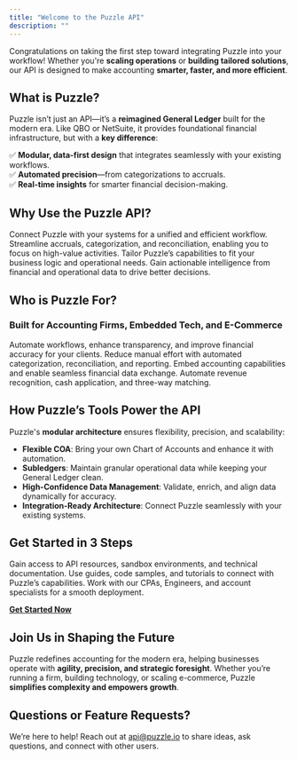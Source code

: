 ```yaml
---
title: "Welcome to the Puzzle API"
description: ""
---
```

Congratulations on taking the first step toward integrating Puzzle into your workflow! Whether you're **scaling operations** or **building tailored solutions**, our API is designed to make accounting **smarter, faster, and more efficient**.

## What is Puzzle?

Puzzle isn’t just an API—it’s a **reimagined General Ledger** built for the modern era. Like QBO or NetSuite, it provides foundational financial infrastructure, but with a **key difference**:  

✅ **Modular, data-first design** that integrates seamlessly with your existing workflows.  
✅ **Automated precision**—from categorizations to accruals.  
✅ **Real-time insights** for smarter financial decision-making.  

## Why Use the Puzzle API?

<AccordionGroup>
  <Accordion icon="puzzle-piece" title="Seamless Integration">
    Connect Puzzle with your systems for a unified and efficient workflow.
  </Accordion>
  <Accordion icon="bolt" title="Automate Complex Accounting Tasks">
    Streamline accruals, categorization, and reconciliation, enabling you to focus on high-value activities.
  </Accordion>
  <Accordion icon="wrench" title="Customizable & Scalable">
    Tailor Puzzle’s capabilities to fit your business logic and operational needs.
  </Accordion>
  <Accordion icon="chart-line-up" title="Real-Time Financial Insights">
    Gain actionable intelligence from financial and operational data to drive better decisions.
  </Accordion>
</AccordionGroup>

## Who is Puzzle For?

### Built for Accounting Firms, Embedded Tech, and E-Commerce

<CardGroup>

<Card title="For Accounting Firms" icon="briefcase" href="#for-accounting-firms">
  Automate workflows, enhance transparency, and improve financial accuracy for your clients.
</Card>

<Card title="For Accountants & Bookkeepers" icon="receipt" href="#for-accountants">
  Reduce manual effort with automated categorization, reconciliation, and reporting.
</Card>

<Card title="For Embedded Tech Partners" icon="layers" href="#for-tech-partners">
  Embed accounting capabilities and enable seamless financial data exchange.
</Card>

<Card title="For E-Commerce" icon="shopping-cart" href="#for-ecommerce">
  Automate revenue recognition, cash application, and three-way matching.
</Card>

</CardGroup>

## How Puzzle’s Tools Power the API

Puzzle's **modular architecture** ensures flexibility, precision, and scalability:

- **Flexible COA**: Bring your own Chart of Accounts and enhance it with automation.
- **Subledgers**: Maintain granular operational data while keeping your General Ledger clean.
- **High-Confidence Data Management**: Validate, enrich, and align data dynamically for accuracy.
- **Integration-Ready Architecture**: Connect Puzzle seamlessly with your existing systems.

## Get Started in 3 Steps

<AccordionGroup>

<Accordion icon="user-plus" title="1. Sign Up for Partner Access">
  Gain access to API resources, sandbox environments, and technical documentation.
</Accordion>

<Accordion icon="rectangle-terminal" title="2. Explore our Sandbox">
  Use guides, code samples, and tutorials to connect with Puzzle’s capabilities.
</Accordion>

<Accordion icon="rocket" title="3. Get Provisioned for Production Access">
  Work with our CPAs, Engineers, and account specialists for a smooth deployment.
</Accordion>

</AccordionGroup>

[**Get Started Now**](#)

## Join Us in Shaping the Future

Puzzle redefines accounting for the modern era, helping businesses operate with **agility, precision, and strategic foresight**. Whether you’re running a firm, building technology, or scaling e-commerce, Puzzle **simplifies complexity and empowers growth**.

## Questions or Feature Requests?

We’re here to help! Reach out at [api@puzzle.io](mailto:api@puzzle.io) to share ideas, ask questions, and connect with other users.
